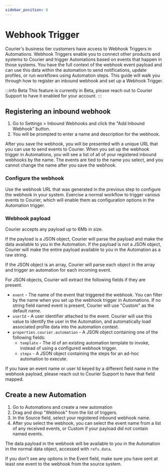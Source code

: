```yaml
---
sidebar_position: 8
---
```


# Webhook Trigger

Courier's business tier customers have access to Webhook Triggers in Automations. Webhook Triggers enable you to connect other products and systems to Courier and trigger Automations based on events that happen in those systems. You have the full context of the webhook event payload and can use this data within the automation to send notifications, update profiles, or run workflows using Automation steps. This guide will walk you through how to register an inbound webhook and set up a Webhook Trigger.


:::info Beta
This feature is currently in Beta, please reach out to Courier Support to have it enabled for your account.
:::

## Registering an inbound webhook

1. Go to Settings > Inbound Webhooks and click the "Add Inbound Webhook" button. 
2. You will be prompted to enter a name and description for the webhook. 

After you save the webhook, you will be presented with a unique URL that you can use to send events to Courier. When you set up the webhook trigger in Automations, you will see a list of all of your registered inbound webhooks by the name. The events are tied to the name you select, and you cannot change the name after you save the webhook.

### Configure the webhook

Use the webhook URL that was generated in the previous step to configure the webhook in your system. Exercise a normal workflow to trigger various events to Courier, which will enable them as configuration options in the Automation trigger.

### Webhook payload

Courier accepts any payload up to 6Mb in size.

If the payload is a JSON object, Courier will parse the payload and make the data available to you in the Automation. If the payload is not a JSON object, Courier will make the entire payload available to you in the Automation as a raw string.

If the JSON object is an array, Courier will parse each object in the array and trigger an automation for each incoming event.

For JSON objects, Courier will extract the following fields if they are present.

* `event` - The name of the event that triggered the webhook. You can filter by the name when you set up the webhook trigger in Automations. If no string field named event is present, Courier will use "Custom" as the default name.
* `userId` - A user identifier attached to the event. Courier will use this value to identify the user in the Automation, and automatically load associated profile data into the automation context.
* `properties.courier.automation` - A JSON object containing one of the following fields:
  * `template` - The id of an existing automation template to invoke, instead of using a configured webhook trigger.
  * `steps` - A JSON object containing the steps for an ad-hoc automation to execute.

If you have an event name or user Id keyed by a different field name in the webhook payload, please reach out to Courier Support to have that field mapped.

## Create a new Automation

1. Go to Automations and create a new automation
2. Drag and drop "Webhook" from the list of triggers. 
3. In the Source field, select your registered inbound webhook name.
4. After you select the webhook, you can select the event name from a list of any received events, or Custom if your payload did not contain named events. 

The data payload in the webhook will be available to you in the Automation in the normal data object, accessed with `refs.data`.

If you don't see any options in the Event field, make sure you have sent at least one event to the webhook from the source system.